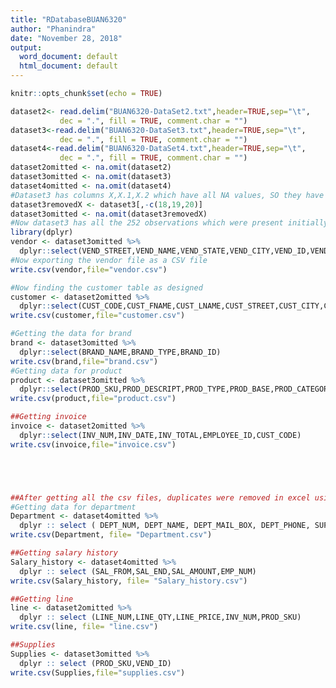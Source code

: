 ---
title: "RDatabaseBUAN6320"
author: "Phanindra"
date: "November 28, 2018"
output:
  word_document: default
  html_document: default
---

```{r setup, include=FALSE}
knitr::opts_chunk$set(echo = TRUE)
```



```{r cars}
dataset2<- read.delim("BUAN6320-DataSet2.txt",header=TRUE,sep="\t",
           dec = ".", fill = TRUE, comment.char = "")
dataset3<-read.delim("BUAN6320-DataSet3.txt",header=TRUE,sep="\t",
           dec = ".", fill = TRUE, comment.char = "")
dataset4<-read.delim("BUAN6320-DataSet4.txt",header=TRUE,sep="\t",
           dec = ".", fill = TRUE, comment.char = "")
dataset2omitted <- na.omit(dataset2)
dataset3omitted <- na.omit(dataset3)
dataset4omitted <- na.omit(dataset4)
#Dataset3 has columns X,X.1,X.2 which have all NA values, SO they have to be removed.
dataset3removedX <- dataset3[,-c(18,19,20)]
dataset3omitted <- na.omit(dataset3removedX)
#Now dataset3 has all the 252 observations which were present initially.
library(dplyr)
vendor <- dataset3omitted %>% 
  dplyr::select(VEND_STREET,VEND_NAME,VEND_STATE,VEND_CITY,VEND_ID,VEND_ZIP)
#Now exporting the vendor file as a CSV file
write.csv(vendor,file="vendor.csv")

#Now finding the customer table as designed 
customer <- dataset2omitted %>% 
  dplyr::select(CUST_CODE,CUST_FNAME,CUST_LNAME,CUST_STREET,CUST_CITY,CUST_STATE,CUST_ZIP,CUST_BALANCE)
write.csv(customer,file="customer.csv")

#Getting the data for brand
brand <- dataset3omitted %>% 
  dplyr::select(BRAND_NAME,BRAND_TYPE,BRAND_ID)
write.csv(brand,file="brand.csv")
#Getting data for product 
product <- dataset3omitted %>% 
  dplyr::select(PROD_SKU,PROD_DESCRIPT,PROD_TYPE,PROD_BASE,PROD_CATEGORY,PROD_PRICE,PROD_QOH,PROD_MIN,BRAND_ID)
write.csv(product,file="product.csv")

##Getting invoice
invoice <- dataset2omitted %>% 
  dplyr::select(INV_NUM,INV_DATE,INV_TOTAL,EMPLOYEE_ID,CUST_CODE)
write.csv(invoice,file="invoice.csv")





##After getting all the csv files, duplicates were removed in excel using remove duplicates in Data tab.
#Getting data for department
Department <- dataset4omitted %>% 
  dplyr :: select ( DEPT_NUM, DEPT_NAME, DEPT_MAIL_BOX, DEPT_PHONE, SUPV_EMP_NUM)
write.csv(Department, file= "Department.csv")

##Getting salary history 
Salary_history <- dataset4omitted %>% 
  dplyr :: select (SAL_FROM,SAL_END,SAL_AMOUNT,EMP_NUM)
write.csv(Salary_history, file= "Salary_history.csv")

##Getting line 
line <- dataset2omitted %>% 
  dplyr :: select (LINE_NUM,LINE_QTY,LINE_PRICE,INV_NUM,PROD_SKU)
write.csv(line, file= "line.csv")

##Supplies 
Supplies <- dataset3omitted %>% 
  dplyr :: select (PROD_SKU,VEND_ID)
write.csv(Supplies,file="supplies.csv")
```


